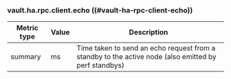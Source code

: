### vault.ha.rpc.client.echo ((#vault-ha-rpc-client-echo))

Metric type | Value | Description
----------- | ----- | -----------
summary     | ms    | Time taken to send an echo request from a standby to the active node (also emitted by perf standbys)